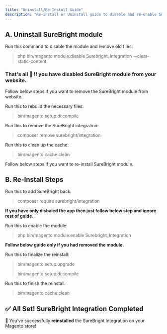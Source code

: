 ```yaml
---
title: "Uninstall/Re-Install Guide"
description: "Re-install or Uninstall guide to disable and re-enable SureBright module for Magento."
---
```


## A. Uninstall SureBright module

<Accordion title=" Turn Off SureBright Integration">
  Run this command to disable the module and remove old files:

  > php bin/magento module:disable Surebright_Integration --clear-static-content
</Accordion>

### ****That's all 🎉 \!\! you have disabled SureBright module from your website.****

Follow below steps if you want to remove the SureBright module from website.

<Accordion title=" Rebuild Code" iconType="duotone">
  Run this to rebuild the necessary files:

  > bin/magento setup:di:compile
</Accordion>

<Accordion title=" Remove the Integration" iconType="duotone">
  Run this to remove the SureBright integration:

  > composer remove surebright/integration
</Accordion>

<Accordion title=" Update Magento" iconType="duotone">
  
</Accordion>

<Accordion title=" Clear Cache" iconType="duotone">
  Run this to clean up the cache:

  > bin/magento cache:clean
</Accordion>

Follow below steps if you want to re-install SureBright module.

## B. Re-Install Steps

<Accordion title="Re-Install SureBright" description="Skip this step if you only disbaled the mdule and haven't removed it yet.">
  Run this to add SureBright back:

  > composer require surebright/integration
</Accordion>

**If you have only disbaled the app then just follow below step and ignore rest of guide.**

<Accordion title=" Turn SureBright Back On">
  Run this to enable the module:

  > php bin/magento module:enable Surebright_Integration
</Accordion>

**Follow below guide only if you had removed the module.**

<Accordion title=" Update Magento and Rebuild Code" iconType="duotone">
  Run this to finalize the reinstall:

  > bin/magento setup:upgrade
  >
  > bin/magento setup:di:compile
</Accordion>

<Accordion title=" Clear Cache Again" iconType="duotone">
  Run this to finish the reinstall:

  > bin/magento cache:clean
</Accordion>

## ✅ **All Set\! SureBright Integration Completed**

🎉 You’ve successfully **reinstalled**  the SureBright Integration on your Magento store\!